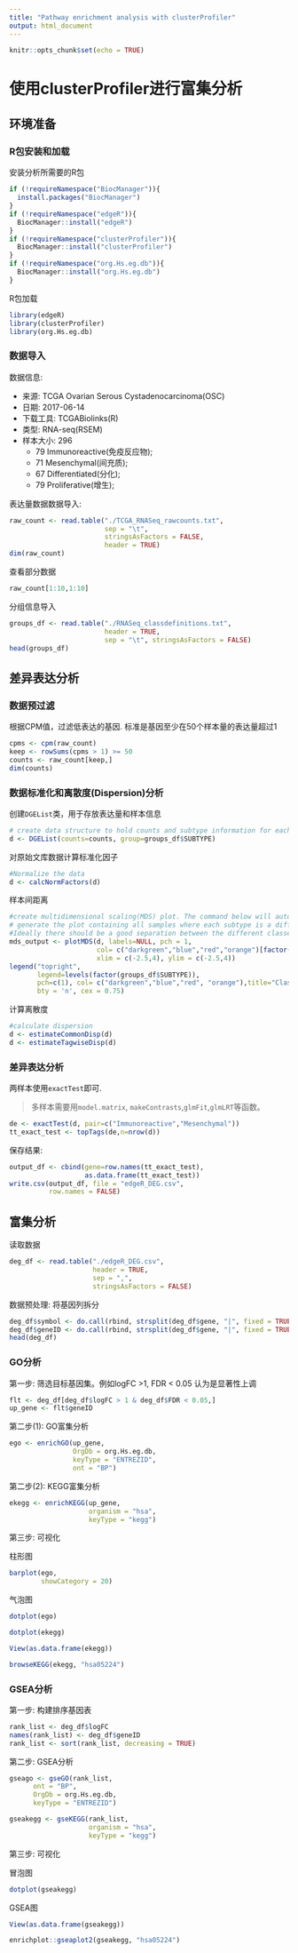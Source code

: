---
title: "Pathway enrichment analysis with clusterProfiler"
output: html_document
---

```{r setup, include=FALSE}
knitr::opts_chunk$set(echo = TRUE)
```

# 使用clusterProfiler进行富集分析

## 环境准备

### R包安装和加载

安装分析所需要的R包

```{r}
if (!requireNamespace("BiocManager")){
  install.packages("BiocManager")
}
if (!requireNamespace("edgeR")){
  BiocManager::install("edgeR")
}
if (!requireNamespace("clusterProfiler")){
  BiocManager::install("clusterProfiler")
}
if (!requireNamespace("org.Hs.eg.db")){
  BiocManager::install("org.Hs.eg.db")
}

```

R包加载

```{r, message=FALSE}
library(edgeR)
library(clusterProfiler)
library(org.Hs.eg.db)
```

### 数据导入

数据信息: 

- 来源: TCGA Ovarian Serous Cystadenocarcinoma(OSC)
- 日期: 2017-06-14 
- 下载工具: TCGABiolinks(R)
- 类型: RNA-seq(RSEM)
- 样本大小: 296
  - 79 Immunoreactive(免疫反应物);
  - 71 Mesenchymal(间充质);
  - 67 Differentiated(分化);
  - 79 Proliferative(增生);

表达量数据数据导入:

```{r}
raw_count <- read.table("./TCGA_RNASeq_rawcounts.txt", 
                        sep = "\t",
                        stringsAsFactors = FALSE,
                        header = TRUE)
dim(raw_count)
```

查看部分数据

```{r}
raw_count[1:10,1:10]
```

分组信息导入

```{r}
groups_df <- read.table("./RNASeq_classdefinitions.txt",
                        header = TRUE,
                        sep = "\t", stringsAsFactors = FALSE)
head(groups_df)
```


## 差异表达分析

### 数据预过滤

根据CPM值，过滤低表达的基因. 标准是基因至少在50个样本量的表达量超过1

```{r}
cpms <- cpm(raw_count)
keep <- rowSums(cpms > 1) >= 50
counts <- raw_count[keep,]
dim(counts)
```
### 数据标准化和离散度(Dispersion)分析

创建`DGEList`类，用于存放表达量和样本信息

```{r}
# create data structure to hold counts and subtype information for each sample.
d <- DGEList(counts=counts, group=groups_df$SUBTYPE)
```

对原始文库数据计算标准化因子

```{r}
#Normalize the data
d <- calcNormFactors(d)
```

样本间距离

```{r}
#create multidimensional scaling(MDS) plot. The command below will automatically
# generate the plot containing all samples where each subtype is a different color.
#Ideally there should be a good separation between the different classes.
mds_output <- plotMDS(d, labels=NULL, pch = 1,
                      col= c("darkgreen","blue","red","orange")[factor(groups_df$SUBTYPE)],
                      xlim = c(-2.5,4), ylim = c(-2.5,4))
legend("topright",
       legend=levels(factor(groups_df$SUBTYPE)),
       pch=c(1), col= c("darkgreen","blue","red", "orange"),title="Class",
       bty = 'n', cex = 0.75)

```

计算离散度

```{r}
#calculate dispersion
d <- estimateCommonDisp(d)
d <- estimateTagwiseDisp(d)
```

### 差异表达分析

两样本使用`exactTest`即可.

> 多样本需要用`model.matrix`, `makeContrasts`,` glmFit`,`glmLRT`等函数。

```{r}
de <- exactTest(d, pair=c("Immunoreactive","Mesenchymal"))
tt_exact_test <- topTags(de,n=nrow(d))
```

保存结果:

```{r}
output_df <- cbind(gene=row.names(tt_exact_test),
                   as.data.frame(tt_exact_test))
write.csv(output_df, file = "edgeR_DEG.csv",
          row.names = FALSE)
```


## 富集分析

读取数据


```{r}
deg_df <- read.table("./edgeR_DEG.csv",
                     header = TRUE,
                     sep = ",",
                     stringsAsFactors = FALSE)

```

数据预处理: 将基因列拆分

```{r}
deg_df$symbol <- do.call(rbind, strsplit(deg_df$gene, "|", fixed = TRUE))[,1]
deg_df$geneID <- do.call(rbind, strsplit(deg_df$gene, "|", fixed = TRUE))[,2]
head(deg_df)
```

### GO分析

第一步: 筛选目标基因集。例如logFC >1, FDR < 0.05 认为是显著性上调


```{r}
flt <- deg_df[deg_df$logFC > 1 & deg_df$FDR < 0.05,]
up_gene <- flt$geneID
```

第二步(1): GO富集分析

```{r}
ego <- enrichGO(up_gene,
                OrgDb = org.Hs.eg.db,
                keyType = "ENTREZID",
                ont = "BP")
```

第二步(2): KEGG富集分析

```{r}
ekegg <- enrichKEGG(up_gene,
                    organism = "hsa",
                    keyType = "kegg")
```


第三步: 可视化

柱形图

```{r}
barplot(ego, 
        showCategory = 20)
```

气泡图

```{r}
dotplot(ego)
```

```{r}
dotplot(ekegg)
```


```{r}
View(as.data.frame(ekegg))
```

```{r}
browseKEGG(ekegg, "hsa05224")
```

### GSEA分析


第一步: 构建排序基因表

```{r}
rank_list <- deg_df$logFC
names(rank_list) <- deg_df$geneID
rank_list <- sort(rank_list, decreasing = TRUE)

```

第二步: GSEA分析

```{r}
gseago <- gseGO(rank_list,
      ont = "BP",
      OrgDb = org.Hs.eg.db,
      keyType = "ENTREZID")

gseakegg <- gseKEGG(rank_list,
                    organism = "hsa",
                    keyType = "kegg")
```

第三步: 可视化

冒泡图

```{r}
dotplot(gseakegg)
```

GSEA图

```{r}
View(as.data.frame(gseakegg))
```

```{r}
enrichplot::gseaplot2(gseakegg, "hsa05224")
```